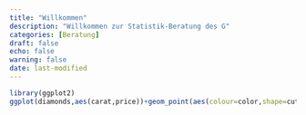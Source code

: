 ```yaml
---
title: "Willkommen"
description: "Willkommen zur Statistik-Beratung des G"
categories: [Beratung]
draft: false
echo: false
warning: false
date: last-modified
---
```






<!-- ```{r demosplines, results="hide"} -->
<!-- library(MultiKink) -->
<!-- library(splines) -->
<!-- library(ggplot2) -->
<!-- cub.splines.bs <- lm(triceps ~ bs(age, knots = c(5,10,20,30,40)), data=triceps) -->
<!-- cub.splines.ns <- lm(triceps ~ ns(age, knots = c(5,10,20,30,40)), data=triceps) -->
<!-- #| fig-cap: "polynomial cubic splines (green), natural cubic splines (red)" -->
<!-- tri.age.plot <- ggplot(triceps, aes(x=age, y=triceps)) + -->
<!--                  geom_point(alpha=0.55, color="black") + -->
<!--                  theme_minimal()+ylab("triceps thickness") -->
<!-- tri.age.plot + -->
<!--     stat_smooth(method = "lm", -->
<!--                formula = y~bs(x,knots = c(5,10,20,30,40)), -->
<!--                lty = 1, col = "green") + -->
<!--     stat_smooth(method = "lm", -->
<!--                formula = y~ns(x,knots = c(5,10,20,30,40)), -->
<!--                lty = 1, col = "red") -->
<!-- ``` -->



```r
library(ggplot2)
ggplot(diamonds,aes(carat,price))+geom_point(aes(colour=color,shape=cut),size=0.2)+geom_smooth(color="red",lty=1,lwd=0.3)+facet_grid(rows=vars(color),cols=vars(cut))
```




<!-- ```{r demopenalized, results="hide"} -->
<!-- library(glmnet) -->
<!--      set.seed(1010) -->
<!--      n = 1000 -->
<!--      p = 100 -->
<!--      nzc = trunc(p/10) -->
<!--      x = matrix(rnorm(n * p), n, p) -->
<!--      beta = rnorm(nzc) -->
<!--      fx = x[, seq(nzc)] %*% beta -->
<!--      eps = rnorm(n) * 5 -->
<!--      y = drop(fx + eps) -->
<!--      px = exp(fx) -->
<!--      px = px/(1 + px) -->
<!--      ly = rbinom(n = length(px), prob = px, size = 1) -->
<!--      set.seed(1011) -->
<!--      cvob1a = cv.glmnet(x, y) -->
<!--           par(mfrow = c(2, 3), mar = c(4.5, 4.5, 4, 1)) -->

<!--      plot(cvob1a) -->
<!--      title("Gaussian Family", line = 2.5) -->
<!--      set.seed(1011) -->

<!--      cvob2 = cv.glmnet(x, ly, family = "binomial") -->
<!--      plot(cvob2) -->
<!--      title("Binomial Family", line = 2.5) -->
<!--      ## frame() -->
<!--      set.seed(1011) -->
<!--      cvob3 = cv.glmnet(x, ly, family = "binomial", type.measure = "class") -->
<!--      plot(cvob3) -->
<!--      title("Binomial Family", line = 2.5) -->
<!--      ## Not run: -->
<!--      ## cvob1r = cv.glmnet(x, y, relax = TRUE) -->
<!--      ## plot(cvob1r) -->
<!--      ## predict(cvob1r, newx = x[, 1:5]) -->
<!--      set.seed(1011) -->
<!--      ## cvob3a = cv.glmnet(x, ly, family = "binomial", type.measure = "auc") -->
<!--      ## plot(cvob3a) -->
<!--      ## title("Binomial Family", line = 2.5) -->


<!--      set.seed(1011) -->
<!--      mu = exp(fx/10) -->
<!--      y = rpois(n, mu) -->
<!--      cvob4 = cv.glmnet(x, y, family = "poisson") -->
<!--      plot(cvob4) -->
<!--      title("Poisson Family", line = 2.5) -->
     
<!--      # Multinomial -->
<!--      n = 500 -->
<!--      p = 30 -->
<!--      nzc = trunc(p/10) -->
<!--      x = matrix(rnorm(n * p), n, p) -->
<!--      beta3 = matrix(rnorm(30), 10, 3) -->
<!--      beta3 = rbind(beta3, matrix(0, p - 10, 3)) -->
<!--      f3 = x %*% beta3 -->
<!--      p3 = exp(f3) -->
<!--      p3 = p3/apply(p3, 1, sum) -->
<!--      g3 = glmnet:::rmult(p3) -->
<!--      set.seed(10101) -->
<!--      cvfit = cv.glmnet(x, g3, family = "multinomial") -->
<!--      plot(cvfit) -->
<!--      title("Multinomial Family", line = 2.5) -->

<!--                                         # Cox -->
<!--      beta = rnorm(nzc) -->
<!--      fx = x[, seq(nzc)] %*% beta/3 -->
<!--      hx = exp(fx) -->
<!--      ty = rexp(n, hx) -->
<!--      tcens = rbinom(n = n, prob = 0.3, size = 1)  # censoring indicator -->
<!--      y = cbind(time = ty, status = 1 - tcens)  # y=Surv(ty,1-tcens) with library(survival) -->
<!--      foldid = sample(rep(seq(10), length = n)) -->
<!--      fit1_cv = cv.glmnet(x, y, family = "cox", foldid = foldid) -->
<!--      plot(fit1_cv) -->
<!--      title("Cox Family", line = 2.5) -->
      
<!-- ``` -->

